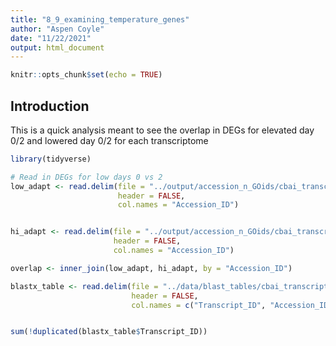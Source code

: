 ```yaml
---
title: "8_9_examining_temperature_genes"
author: "Aspen Coyle"
date: "11/22/2021"
output: html_document
---
```


```r
knitr::opts_chunk$set(echo = TRUE)
```

## Introduction

This is a quick analysis meant to see the overlap in DEGs for elevated day 0/2 and lowered day 0/2 for each transcriptome

```r
library(tidyverse)
```


```r
# Read in DEGs for low days 0 vs 2
low_adapt <- read.delim(file = "../output/accession_n_GOids/cbai_transcriptomev2.0/DEG_IDs/low0_vs_low2_indiv_DEG_IDs.txt", 
                        header = FALSE,
                        col.names = "Accession_ID")


hi_adapt <- read.delim(file = "../output/accession_n_GOids/cbai_transcriptomev2.0/DEG_IDs/elev0_vs_elev2_indiv_DEG_IDs.txt",
                       header = FALSE,
                       col.names = "Accession_ID")

overlap <- inner_join(low_adapt, hi_adapt, by = "Accession_ID")
```

```r
blastx_table <- read.delim(file = "../data/blast_tables/cbai_transcriptomev2.0_blast_table.txt",
                           header = FALSE,
                           col.names = c("Transcript_ID", "Accession_ID", 1:10))


sum(!duplicated(blastx_table$Transcript_ID))

```

